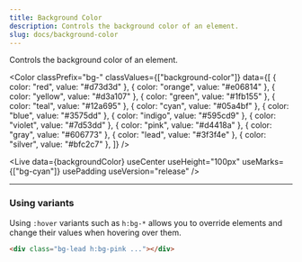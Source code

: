 ```yaml
---
title: Background Color
description: Controls the background color of an element.
slug: docs/background-color
---
```



Controls the background color of an element.

<Color
  classPrefix="bg-"
  classValues={["background-color"]}
  data={[
    { color: "red", value: "#d73d3d" },
    { color: "orange", value: "#e06814" },
    { color: "yellow", value: "#d3a107" },
    { color: "green", value: "#1fb155" },
    { color: "teal", value: "#12a695" },
    { color: "cyan", value: "#05a4bf" },
    { color: "blue", value: "#3575dd" },
    { color: "indigo", value: "#595cd9" },
    { color: "violet", value: "#7d53dd" },
    { color: "pink", value: "#d4418a" },
    { color: "gray", value: "#606773" },
    { color: "lead", value: "#3f3f4e" },
    { color: "silver", value: "#bfc2c7" },
  ]}
/>

<Live
  data={backgroundColor}
  useCenter
  useHeight="100px"
  useMarks={["bg-cyan"]}
  usePadding
  useVersion="release"
/>

---

### Using variants

Using `:hover` variants such as `h:bg-*` allows you to override elements and change their values when hovering over them.

```html "h:bg-pink"
<div class="bg-lead h:bg-pink ..."></div>
```
